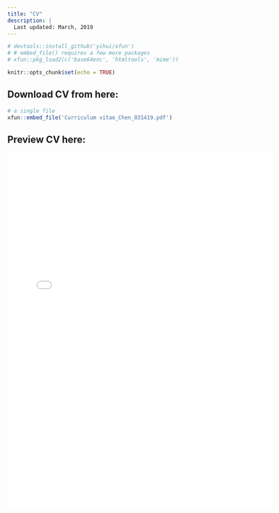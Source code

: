 ```yaml
---
title: "CV"
description: |
  Last updated: March, 2019
---
```


```r

# devtools::install_github('yihui/xfun')
# # embed_file() requires a few more packages
# xfun::pkg_load2(c('base64enc', 'htmltools', 'mime'))

knitr::opts_chunk$set(echo = TRUE)

```

## Download CV from here:

```r
# a single file
xfun::embed_file('Curriculum vitae_Chen_031419.pdf')
```

## Preview CV here: 

<embed src= "Curriculum vitae_Chen_031419.pdf" width= "600" height= "800">
